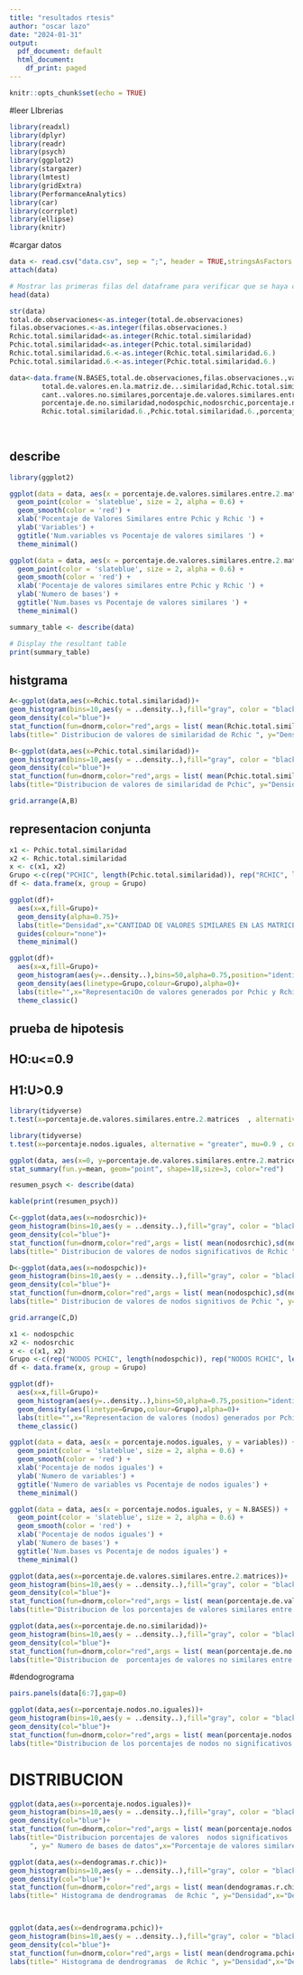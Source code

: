 ---
title: "resultados rtesis"
author: "oscar lazo"
date: "2024-01-31"
output:
  pdf_document: default
  html_document:
    df_print: paged
---

```{r setup, include=FALSE}
knitr::opts_chunk$set(echo = TRUE)
```
#leer LIbrerias
```{r,warning=FALSE}

library(readxl)
library(dplyr)
library(readr)
library(psych)
library(ggplot2)
library(stargazer)
library(lmtest)
library(gridExtra)
library(PerformanceAnalytics)
library(car)
library(corrplot)
library(ellipse)
library(knitr)
```

#cargar datos


```{r}

data <- read.csv("data.csv", sep = ";", header = TRUE,stringsAsFactors = FALSE)
attach(data)

```

```{r}

# Mostrar las primeras filas del dataframe para verificar que se haya cargado correctamente
head(data)

str(data)
total.de.observaciones<-as.integer(total.de.observaciones)
filas.observaciones.<-as.integer(filas.observaciones.)
Rchic.total.similaridad<-as.integer(Rchic.total.similaridad)
Pchic.total.similaridad<-as.integer(Pchic.total.similaridad)
Rchic.total.similaridad.6.<-as.integer(Rchic.total.similaridad.6.)
Pchic.total.similaridad.6.<-as.integer(Pchic.total.similaridad.6.)

```



```{r}
data<-data.frame(N.BASES,total.de.observaciones,filas.observaciones.,variables,
        total.de.valores.en.la.matriz.de...similaridad,Rchic.total.similaridad,Pchic.total.similaridad,
        cant..valores.no.similares,porcentaje.de.valores.similares.entre.2.matrices,
        porcentaje.de.no.similaridad,nodospchic,nodosrchic,porcentaje.nodos.iguales,
        Rchic.total.similaridad.6.,Pchic.total.similaridad.6.,porcentaje.de.valores.similares.6.)
        
                       
```


## describe

```{r}
library(ggplot2)

ggplot(data = data, aes(x = porcentaje.de.valores.similares.entre.2.matrices, y = variables)) + 
  geom_point(color = 'slateblue', size = 2, alpha = 0.6) +
  geom_smooth(color = 'red') + 
  xlab('Pocentaje de Valores Similares entre Pchic y Rchic ') + 
  ylab('Variables') +
  ggtitle('Num.variables vs Pocentaje de valores similares ') + 
  theme_minimal()

```


```{r}
ggplot(data = data, aes(x = porcentaje.de.valores.similares.entre.2.matrices, y = N.BASES)) + 
  geom_point(color = 'slateblue', size = 2, alpha = 0.6) +
  geom_smooth(color = 'red') + 
  xlab('Pocentaje de valores similares entre Pchic y Rchic ') + 
  ylab('Numero de bases') +
  ggtitle('Num.bases vs Pocentaje de valores similares ') + 
  theme_minimal()
```



```{r}
summary_table <- describe(data)

# Display the resultant table
print(summary_table)
```



## histgrama

```{r}
A<-ggplot(data,aes(x=Rchic.total.similaridad))+
geom_histogram(bins=10,aes(y = ..density..),fill="gray", color = "black", size=0.1)+
geom_density(col="blue")+
stat_function(fun=dnorm,color="red",args = list( mean(Rchic.total.similaridad),sd(Rchic.total.similaridad)),size=0.7)+
labs(title=" Distribucion de valores de similaridad de Rchic ", y="Densidad",x="rchicsimilardiad")

B<-ggplot(data,aes(x=Pchic.total.similaridad))+
geom_histogram(bins=10,aes(y = ..density..),fill="gray", color = "black", size=0.1)+
geom_density(col="blue")+
stat_function(fun=dnorm,color="red",args = list( mean(Pchic.total.similaridad),sd(Pchic.total.similaridad)),size=0.7)+
labs(title="Distribucion de valores de similaridad de Pchic", y="Densidad",x="Pchicsimilardiad")

grid.arrange(A,B)


```





## representacion conjunta
```{r}
x1 <- Pchic.total.similaridad
x2 <- Rchic.total.similaridad
x <- c(x1, x2)
Grupo <-c(rep("PCHIC", length(Pchic.total.similaridad)), rep("RCHIC", length(Rchic.total.similaridad)))
df <- data.frame(x, group = Grupo)

```



```{r,warning=FALSE}
ggplot(df)+
  aes(x=x,fill=Grupo)+
  geom_density(alpha=0.75)+
  labs(title="Densidad",x="CANTIDAD DE VALORES SIMILARES EN LAS MATRICES",y="")+
  guides(colour="none")+
  theme_minimal()
```



```{r,warning=FALSE}
ggplot(df)+
  aes(x=x,fill=Grupo)+
  geom_histogram(aes(y=..density..),bins=50,alpha=0.75,position="identity")+
  geom_density(aes(linetype=Grupo,colour=Grupo),alpha=0)+
  labs(title="",x="RepresentaciOn de valores generados por Pchic y Rchic.",y="")+
  theme_classic()
```



## prueba de hipotesis




## HO:u<=0.9
## H1:U>0.9


```{r}



library(tidyverse)
t.test(x=porcentaje.de.valores.similares.entre.2.matrices  , alternative = "greater", mu=0.9 , conf.level = 0.95)
```


```{r}
library(tidyverse)
t.test(x=porcentaje.nodos.iguales, alternative = "greater", mu=0.9 , conf.level = 0.95)

```




```{r}
ggplot(data, aes(x=0, y=porcentaje.de.valores.similares.entre.2.matrices))+ geom_boxplot(outlier.colour= "blue")+
stat_summary(fun.y=mean, geom="point", shape=18,size=3, color="red")
```


```{r}
resumen_psych <- describe(data)

kable(print(resumen_psych))
```
```{r}
C<-ggplot(data,aes(x=nodosrchic))+
geom_histogram(bins=10,aes(y = ..density..),fill="gray", color = "black", size=0.1)+
geom_density(col="blue")+
stat_function(fun=dnorm,color="red",args = list( mean(nodosrchic),sd(nodosrchic)),size=0.7)+
labs(title=" Distribucion de valores de nodos significativos de Rchic ", y="Densidad",x="Rchic nodos significativos")

D<-ggplot(data,aes(x=nodospchic))+
geom_histogram(bins=10,aes(y = ..density..),fill="gray", color = "black", size=0.1)+
geom_density(col="blue")+
stat_function(fun=dnorm,color="red",args = list( mean(nodospchic),sd(nodospchic)),size=0.7)+
labs(title=" Distribucion de valores de nodos signitivos de Pchic ", y="Densidad",x="Pchic nodos significativos")

grid.arrange(C,D)

```

```{r}
x1 <- nodospchic
x2 <- nodosrchic
x <- c(x1, x2)
Grupo <-c(rep("NODOS PCHIC", length(nodospchic)), rep("NODOS RCHIC", length(nodosrchic)))
df <- data.frame(x, group = Grupo)
```

```{r}
ggplot(df)+
  aes(x=x,fill=Grupo)+
  geom_histogram(aes(y=..density..),bins=50,alpha=0.75,position="identity")+
  geom_density(aes(linetype=Grupo,colour=Grupo),alpha=0)+
  labs(title="",x="Representacion de valores (nodos) generados por Pchic y Rchic.",y="")+
  theme_classic()
```


```{r}
ggplot(data = data, aes(x = porcentaje.nodos.iguales, y = variables)) + 
  geom_point(color = 'slateblue', size = 2, alpha = 0.6) +
  geom_smooth(color = 'red') + 
  xlab('Pocentaje de nodos iguales') + 
  ylab('Numero de variables') +
  ggtitle('Numero de variables vs Pocentaje de nodos iguales') + 
  theme_minimal()

```
```{r}
ggplot(data = data, aes(x = porcentaje.nodos.iguales, y = N.BASES)) + 
  geom_point(color = 'slateblue', size = 2, alpha = 0.6) +
  geom_smooth(color = 'red') + 
  xlab('Pocentaje de nodos iguales') + 
  ylab('Numero de bases') +
  ggtitle('Num.bases vs Pocentaje de nodos iguales') + 
  theme_minimal()
```

```{r}
ggplot(data,aes(x=porcentaje.de.valores.similares.entre.2.matrices))+
geom_histogram(bins=10,aes(y = ..density..),fill="gray", color = "black", size=0.1)+
geom_density(col="blue")+
stat_function(fun=dnorm,color="red",args = list( mean(porcentaje.de.valores.similares.entre.2.matrices),sd(porcentaje.de.valores.similares.entre.2.matrices)),size=0.7)+
labs(title="Distribucion de los porcentajes de valores similares entre Pchic y Rchic", y=" Numero de bases de datos",x="Porcentajes")
```

```{r}
ggplot(data,aes(x=porcentaje.de.no.similaridad))+
geom_histogram(bins=10,aes(y = ..density..),fill="gray", color = "black", size=0.1)+
geom_density(col="blue")+
stat_function(fun=dnorm,color="red",args = list( mean(porcentaje.de.no.similaridad),sd(porcentaje.de.no.similaridad)),size=0.7)+
labs(title="Distribucion de  porcentajes de valores no similares entre Pchic y Rchic", y="Numero de bases",x="Porcentajes")
```
#dendogrograma
```{r}
pairs.panels(data[6:7],gap=0)
```
```{r}
ggplot(data,aes(x=porcentaje.nodos.no.iguales))+
geom_histogram(bins=10,aes(y = ..density..),fill="gray", color = "black", size=0.1)+
geom_density(col="blue")+
stat_function(fun=dnorm,color="red",args = list( mean(porcentaje.nodos.no.iguales),sd(porcentaje.nodos.no.iguales)),size=0.7)+
labs(title="Distribucion de los porcentajes de nodos no significativos entre Pchic y Rchic", y=" Numero de bases de datos",x="Porcentajes")


```

# DISTRIBUCION
```{r}
ggplot(data,aes(x=porcentaje.nodos.iguales))+
geom_histogram(bins=10,aes(y = ..density..),fill="gray", color = "black", size=0.1)+
geom_density(col="blue")+
stat_function(fun=dnorm,color="red",args = list( mean(porcentaje.nodos.iguales),sd(porcentaje.nodos.iguales)),size=0.7)+
labs(title="Distribucion porcentajes de valores  nodos significativos 
     ", y=" Numero de bases de datos",x="Porcentaje de valores similares ")
```
```{r}
ggplot(data,aes(x=dendogramas.r.chic))+
geom_histogram(bins=10,aes(y = ..density..),fill="gray", color = "black", size=0.1)+
geom_density(col="blue")+
stat_function(fun=dnorm,color="red",args = list( mean(dendogramas.r.chic),sd(dendogramas.r.chic)),size=0.7)+
labs(title=" Histograma de dendrogramas  de Rchic ", y="Densidad",x="Dendrogramas Rchic")




```
```{r}
ggplot(data,aes(x=dendrograma.pchic))+
geom_histogram(bins=10,aes(y = ..density..),fill="gray", color = "black", size=0.1)+
geom_density(col="blue")+
stat_function(fun=dnorm,color="red",args = list( mean(dendrograma.pchic),sd(dendrograma.pchic)),size=0.7)+
labs(title=" Histograma de dendrogramas  de Rchic ", y="Densidad",x="Dendrgramas phic")

```


